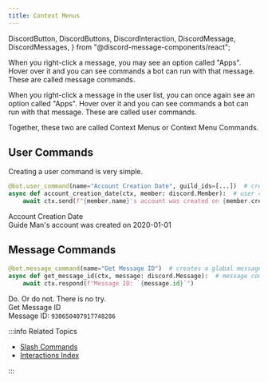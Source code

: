 ```yaml
---
title: Context Menus
---
```


  DiscordButton,
  DiscordButtons,
  DiscordInteraction,
  DiscordMessage,
  DiscordMessages,
} from "@discord-message-components/react";

When you right-click a message, you may see an option called "Apps". Hover over it and you can see
commands a bot can run with that message. These are called message commands.

When you right-click a message in the user list, you can once again see an option called "Apps". 
Hover over it and you can see commands a bot can run with that message. These are called user commands.

Together, these two are called Context Menus or Context Menu Commands.

## User Commands

Creating a user command is very simple.

```python
@bot.user_command(name="Account Creation Date", guild_ids=[...])  # create a user command for the supplied guilds
async def account_creation_date(ctx, member: discord.Member):  # user commands return the member
    await ctx.send(f"{member.name}'s account was created on {member.created_at}")
```

<DiscordMessages>
  <DiscordMessage
    author="Guide Bot"
    avatar="red"
    bot
  >
    <div slot="interactions">
      <DiscordInteraction author="Guide Man" avatar="blue">Account Creation Date</DiscordInteraction>
    </div>
    Guide Man's account was created on 2020-01-01
  </DiscordMessage>
</DiscordMessages>

## Message Commands

```python
@bot.message_command(name="Get Message ID")  # creates a global message command. use guild_ids=[] to create guild-specific commands.
async def get_message_id(ctx, message: discord.Message):  # message commands return the message
    await ctx.respond(f"Message ID: `{message.id}`")
```

<DiscordMessages>
  <DiscordMessage
    author="Guide Man"
    avatar="blue"
  >
    Do. Or do not. There is no try.
  </DiscordMessage>
  <DiscordMessage
    author="Guide Bot"
    avatar="red"
    bot
  >
    <div slot="interactions">
      <DiscordInteraction
        author="Other Guide Man"
        avatar="green"
        command
      >
        Get Message ID
      </DiscordInteraction>
    </div>
    Message ID: <code>930650407917748286</code>
  </DiscordMessage>
</DiscordMessages>

<br/>

:::info Related Topics

- [Slash Commands](./slash-commands)
- [Interactions Index](../../interactions)

:::
